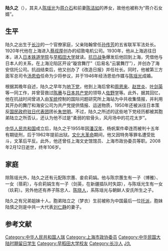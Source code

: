 '''陆久之'''（{{bd|1902年||2008年|2月12日}}），其夫人[[陈瑶光|陈瑶光]]为[[蒋介石|蒋介石]]和前妻[[陈洁如|陈洁如]]的养女，故他也被称为“蒋介石女婿”。{{r|li}}{{r|ding}}

== 生平 ==
陆久之出生于[[长沙|长沙]]的一个官僚家庭，父亲陆翰曾任[[孙传芳|孙传芳]]的五省联军军法处长。1920年代他在上海进入[[蔡叔厚|蔡叔厚]]创办的绍敦电机公司。1930年，他从上海逃往日本，进入[[日本铁道学院|日本铁道学院]]与[[早稻田大学|早稻田大学]]就读。[[抗日战争|抗日战争]]爆发后他回到上海，凭借他与日本人的关系，在上海沦陷区开设“璇宫舞厅”（后易名“云裳舞厅”），并创办了海安信托公司。抗战结束后，他又创办了《改造日报》并任社长。同时，他被第三方面军总司令[[汤恩伯|汤恩伯]]任命为少将参议，并于1946年经汤恩伯作媒与[[陈瑶光|陈瑶光]]成婚。{{r|li}}{{r|ding}}

根据其晚年自述，陆久之早年为[[地下党|地下党]]，他到上海后曾和[[周恩来|周恩来]]、[[赵世炎|赵世炎]]、[[叶剑英|叶剑英]]等一同工作，并曾营救过[[陈赓|陈赓]]与[[日本共产党|日本共产党]]的领导人[[佐野学|佐野学]]等。此外，据其回忆，他在抗战时间曾进入由[[军统|军统]]控制的国际问题研究所上海站为中共收集情报，并利用其开办的舞厅和海安公司为共产党提供情报、运送物质，1950年还被派往日本策反[[国民政府驻日代表团|国民政府驻日代表团]]团长[[朱世明|朱世明]]。不过，陆久之所述的这些地下党经历都被其胞弟陆立之所否认，还认为他不过是“柔弱的软骨头，风月场中的花花太岁”。{{r|qq}}{{r|wu}}

[[中华人民共和国|中华人民共和国]]成立后，陆久之于1955年因[[潘汉年|潘汉年]]、杨帆案件牵连而被判十五年有期徒刑，后于1962年提前出狱。[[文化大革命|文化大革命]]期间，他又因特务等罪名遭受批斗，文革后平反。此外，他还曾任上海文史馆馆员、上海市政协委员等职。2008年2月12日逝世，终年106岁。{{r|li}}

== 家庭 ==
除陈瑶光外，陆久之还有元配陈宗蕙、妾俞莉娟。他与陈宗蕙生有一子（博雅）、一女（蓓莉），与俞莉娟生有一子（剑英，在新疆插队时失踪），与陈瑶光生有一女（玖莉）。另外他还有养子陈忠人、[[陈晓人|陈晓人]]，系陈瑶光与朝鲜人安氏所生之子。{{r|wu}}

陆久之有兄弟姐妹十人。{{r|zhao}}胞弟陆立之（梦衣）生前被称为中国最后一位[[托派|托派]]，胞妹陆慎之则是中共一大代表[[刘仁静|刘仁静]]的妻子。

== 参考文献 ==
{{reflist|refs=
<ref name=li>{{cite journal|title=访蒋介石女婿陆久之|author=李伟|journal=民国春秋|year=1989|issue=6}}</ref>
<ref name=ding>{{cite book|title=世纪风采创刊十周年纪念专集|year=2004|chapter=蒋介石“驸马”陆久之（丁群）}}</ref>
<ref name=zhao>{{cite book|title=皖东文史|chapter=一生坎坷无怨悔 愿捐遗体报恩情──记滁州市政协委员陆立之老人|year=2008}}</ref>
<ref name=qq>{{cite web|url=http://view.news.qq.com/original/legacyintouch/d058.html|title=“蒋介石女婿”是中共间谍吗？|publisher=腾讯历史|date=2013-12-23|access-date=2016-01-25|archive-date=2013-12-26|archive-url=https://web.archive.org/web/20131226130750/http://view.news.qq.com/original/legacyintouch/d058.html|dead-url=no}}</ref>
<ref name=wu>{{cite journal|title=陆久之究竟是什么样的人──访陆立之先生实录|author=吴腾凰|journal=江淮文史|year=2001|issue=2}}</ref>
}}

{{DEFAULTSORT:Lu陆}}
[[Category:中华人民共和国人瑞|Category:中华人民共和国人瑞]]
[[Category:上海市政协委员|Category:上海市政协委员]]
[[Category:中华民国大陆时期留日学生|Category:中华民国大陆时期留日学生]]
[[Category:早稻田大学校友|Category:早稻田大学校友]]
[[Category:长沙人|Category:长沙人]]
[[Category:陆姓|J久]]